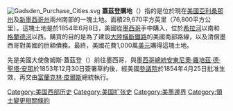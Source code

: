 {{unreferenced|time=2013-12-30}}
{{expand|time=2013-12-30}}
[[File:Gadsden_Purchase_Cities.svg|thumb]]
'''蓋茲登購地'''（{{lang-en|Gadsden Purchase}}）指的是位於現在[[美利堅合眾國|美國]][[亞利桑那州|亞利桑那州]]及[[新墨西哥州|新墨西哥州]]兩州南部的一塊土地。面積29,670平方英里（76,800平方公里）。這塊土地是於1854年6月8日，美國從[[墨西哥|墨西哥]]手中購入，位於[[希拉河|希拉河]]以南和[[格蘭德河|格蘭德河]]以西。購買的目的是為了建設[[大陸橫斷鐵路|大陸橫斷鐵路]]的美國南部路線，以及清償墨西哥對美國的巨額債務。最終，美國花費1,000萬[[美元|美元]]購得這塊土地。

先是美國大使詹姆斯·蓋茲登（{{lang|en|James Gadsden}}）前往墨西哥，與[[墨西哥總統|墨西哥總統]][[安東尼奧·羅培茲·德·聖塔·安那|安東尼奧·羅培茲·德·聖塔·安那]]於1853年12月30日簽署草約後，經美國[[參議院|參議院]]於1854年4月25日批准生效，再交由[[富蘭克林·皮爾斯|富蘭克林·皮爾斯]]總統執行。

{{History-stub}}
{{US-stub}}
{{美国领土扩张}}
{{Authority control}}

{{DEFAULTSORT:Gadsden Purchase}}
[[Category:美国西部历史|Category:美国西部历史]]
[[Category:美国扩张史|Category:美国扩张史]]
[[Category:美墨邊界|Category:美墨邊界]]
[[Category:領土變更相關條約|Category:領土變更相關條約]]